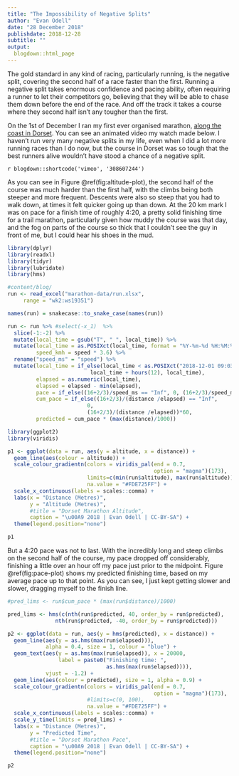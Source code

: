 ```yaml
---
title: "The Impossibility of Negative Splits"
author: "Evan Odell"
date: "28 December 2018"
publishdate: 2018-12-28
subtitle: ""
output:
  blogdown::html_page
---
```


The gold standard in any kind of racing, particularly running, is the negative split, covering the second half of a race faster than the first. Running a negative split takes enormous confidence and pacing ability, often requiring a runner to let their competitors go, believing that they will be able to chase them down before the end of the race. And off the track it takes a course where they second half isn't any tougher than the first. 

On the 1st of December I ran my first ever organised marathon, [along the coast in Dorset](https://www.endurancelife.com/dorset). You can see an animated video my watch made below. I haven't run very many negative splits in my life, even when I did a lot more running races than I do now, but the course in Dorset was so tough that the best runners alive wouldn't have stood a chance of a negative split.

`r blogdown::shortcode('vimeo', '308607244')`

As you can see in  Figure \@ref(fig:altitude-plot), the second half of the course was much harder than the first half, with the climbs being both steeper and more frequent. Descents were also so steep that you had to walk down, at times it felt quicker going up than down. At the 20 km mark I was on pace for a finish time of roughly 4:20, a pretty solid finishing time for a trail marathon, particularly given how muddy the course was that day, and the fog on parts of the course so thick that I couldn't see the guy in front of me, but I could hear his shoes in the mud.

```r
library(dplyr)
library(readxl)
library(tidyr)
library(lubridate)
library(hms)

#content/blog/
run <- read_excel("marathon-data/run.xlsx", 
     range = "wk2:ws19351")

names(run) = snakecase::to_snake_case(names(run))

run <- run %>% #select(-x_1)  %>% 
  slice(-1:-2) %>% 
  mutate(local_time = gsub("T", " ", local_time)) %>%
  mutate(local_time = as.POSIXct(local_time, format = "%Y-%m-%d %H:%M:%OS"),
         speed_kmh = speed * 3.6) %>%
  rename("speed_ms" = "speed") %>%
  mutate(local_time = if_else(local_time < as.POSIXct("2018-12-01 09:03:00"),
                          local_time + hours(12), local_time),
         elapsed = as.numeric(local_time),
         elapsed = elapsed - min(elapsed),
         pace = if_else((16+2/3)/speed_ms == "Inf", 0, (16+2/3)/speed_ms),
         cum_pace = if_else((16+2/3)/(distance /elapsed) == "Inf",
                         0,
                         (16+2/3)/(distance /elapsed))*60,
         predicted = cum_pace * (max(distance)/1000))

```



```r
library(ggplot2)
library(viridis)

p1 <- ggplot(data = run, aes(y = altitude, x = distance)) +
  geom_line(aes(colour = altitude)) + 
  scale_colour_gradientn(colors = viridis_pal(end = 0.7,
                                              option = "magma")(173),
                         limits=c(min(run$altitude), max(run$altitude)), 
                         na.value = "#FDE725FF") + 
  scale_x_continuous(labels = scales::comma) + 
  labs(x = "Distance (Metres)",
       y = "Altitude (Metres)",
       #title = "Dorset Marathon Altitude",
       caption = "\u00A9 2018 | Evan Odell | CC-BY-SA") + 
  theme(legend.position="none")

p1

```


But a 4:20 pace was not to last. With the incredibly long and steep climbs on the second half of the course, my pace dropped off considerably, finishing a little over an hour off my pace just prior to the midpoint. Figure \@ref(fig:pace-plot) shows my predicted finishing time, based on my average pace up to that point. As you can see, I just kept getting slower and slower, dragging myself to the finish line.

```r

#pred_lims <- run$cum_pace * (max(run$distance)/1000)

pred_lims <- hms(c(nth(run$predicted, 40, order_by = run$predicted),
               nth(run$predicted, -40, order_by = run$predicted)))

p2 <- ggplot(data = run, aes(y = hms(predicted), x = distance)) +
  geom_line(aes(y = as.hms(max(run$elapsed))),
            alpha = 0.4, size = 1, colour = "blue") + 
  geom_text(aes(y = as.hms(max(run$elapsed)), x = 20000, 
                label = paste0("Finishing time: ",
                               as.hms(max(run$elapsed)))),
            vjust = -1.2) + 
  geom_line(aes(colour = predicted), size = 1, alpha = 0.9) +
  scale_colour_gradientn(colors = viridis_pal(end = 0.7,
                                              option = "magma")(173),
                         #limits=c(0, 100), 
                         na.value = "#FDE725FF") + 
  scale_x_continuous(labels = scales::comma) + 
  scale_y_time(limits = pred_lims) + 
  labs(x = "Distance (Metres)",
       y = "Predicted Time", 
       #title = "Dorset Marathon Pace",
       caption = "\u00A9 2018 | Evan Odell | CC-BY-SA") + 
  theme(legend.position="none")

p2
```

